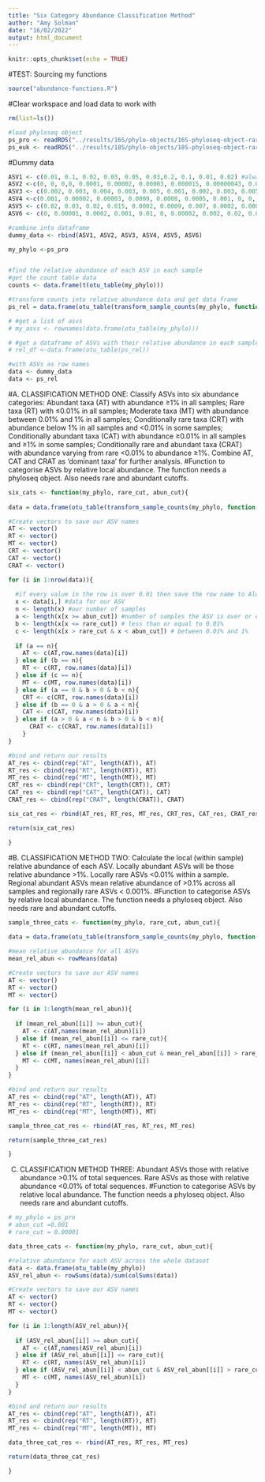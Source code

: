 ```yaml
---
title: "Six Category Abundance Classification Method"
author: "Amy Solman"
date: "16/02/2022"
output: html_document
---
```


```r
knitr::opts_chunk$set(echo = TRUE)
```

#TEST: Sourcing my functions
```r
source("abundance-functions.R")
```

#Clear workspace and load data to work with
```r
rm(list=ls())

#load phyloseq object
ps_pro <- readRDS("../results/16S/phylo-objects/16S-phyloseq-object-rarefied-decontam.rds") 
ps_euk <- readRDS("../results/18S/phylo-objects/18S-phyloseq-object-rarefied.rds") 
```

#Dummy data
```R
ASV1 <- c(0.01, 0.1, 0.02, 0.03, 0.05, 0.03,0.2, 0.1, 0.01, 0.02) #always abundant
ASV2 <-c(0, 0, 0,0, 0.0001, 0.00002, 0.00003, 0.000015, 0.00000043, 0.0001) #always rare
ASV3 <- c(0.002, 0.003, 0.004, 0.003, 0.005, 0.001, 0.002, 0.003, 0.005, 0.004) #moderate
ASV4 <-c(0.001, 0.00002, 0.00003, 0.0009, 0.0008, 0.0005, 0.001, 0, 0, 0) #conditionally rare
ASV5 <- c(0.02, 0.03, 0.02, 0.015, 0.0002, 0.0009, 0.007, 0.0002, 0.0002, 0.05) #conditionally abundant
ASV6 <- c(0, 0.00001, 0.0002, 0.001, 0.01, 0, 0.00002, 0.002, 0.02, 0.05) #conditionally abundant and rare

#combine into dataframe
dummy_data <- rbind(ASV1, ASV2, ASV3, ASV4, ASV5, ASV6)

```

```r
my_phylo <-ps_pro


#find the relative abundance of each ASV in each sample
#get the count table data
counts <- data.frame(t(otu_table(my_phylo)))

#transform counts into relative abundance data and get data frame
ps_rel = data.frame(otu_table(transform_sample_counts(my_phylo, function(x) x / sum(x) )))

# #get a list of asvs
# my_asvs <- rownames(data.frame(otu_table(my_phylo)))

# #get a dataframe of ASVs with their relative abundance in each sample
# rel_df <-data.frame(otu_table(ps_rel))

#with ASVs as row names
data <- dummy_data
data <- ps_rel
```

#A.	CLASSIFICATION METHOD ONE: Classify ASVs into six abundance categories: Abundant taxa (AT) with abundance ≥1% in all samples; Rare taxa (RT) with ≤0.01% in all samples; Moderate taxa (MT) with abundance between 0.01% and 1% in all samples; Conditionally rare taxa (CRT) with abundance below 1% in all samples and <0.01% in some samples; Conditionally abundant taxa (CAT) with abundance ≥0.01% in all samples and ≥1% in some samples; Conditionally rare and abundant taxa (CRAT) with abundance varying from rare <0.01% to abundance ≥1%. Combine AT, CAT and CRAT as ‘dominant taxa’ for further analysis. 
#Function to categorise ASVs by relative local abundance. The function needs a phyloseq object. Also needs rare and abundant cutoffs.
```r

six_cats <- function(my_phylo, rare_cut, abun_cut){
  
data = data.frame(otu_table(transform_sample_counts(my_phylo, function(x) x / sum(x) )))

#Create vectors to save our ASV names
AT <- vector()
RT <- vector()
MT <- vector()
CRT <- vector()
CAT <- vector()
CRAT <- vector()

for (i in 1:nrow(data)){
  
  #if every value in the row is over 0.01 then save the row name to Always Abundant]
  x <- data[i,] #data for our ASV
  n <- length(x) #our number of samples
  a <- length(x[x >= abun_cut]) #number of samples the ASV is over or equal to 1% 
  b <- length(x[x <= rare_cut]) # less than or equal to 0.01%
  c <- length(x[x > rare_cut & x < abun_cut]) # between 0.01% and 1%
  
  if (a == n){
    AT <- c(AT,row.names(data)[i])
  } else if (b == n){
    RT <- c(RT, row.names(data)[i])
  } else if (c == n){
    MT <- c(MT, row.names(data)[i])
  } else if (a == 0 & b > 0 & b < n){
    CRT <- c(CRT, row.names(data)[i])
  } else if (b == 0 & a > 0 & a < n){
    CAT <- c(CAT, row.names(data)[i])
  } else if (a > 0 & a < n & b > 0 & b < n){
      CRAT <- c(CRAT, row.names(data)[i])
    }
}

#bind and return our results
AT_res <- cbind(rep("AT", length(AT)), AT)
RT_res <- cbind(rep("RT", length(RT)), RT)
MT_res <- cbind(rep("MT", length(MT)), MT)
CRT_res <- cbind(rep("CRT", length(CRT)), CRT)
CAT_res <- cbind(rep("CAT", length(CAT)), CAT)
CRAT_res <- cbind(rep("CRAT", length(CRAT)), CRAT)

six_cat_res <- rbind(AT_res, RT_res, MT_res, CRT_res, CAT_res, CRAT_res)

return(six_cat_res)

}

```

#B.	CLASSIFICATION METHOD TWO: Calculate the local (within sample) relative abundance of each ASV. Locally abundant ASVs will be those relative abundance >1%. Locally rare ASVs <0.01% within a sample. Regional abundant ASVs mean relative abundance of >0.1% across all samples and regionally rare ASVs < 0.001%. 
#Function to categorise ASVs by relative local abundance. The function needs a phyloseq object. Also needs rare and abundant cutoffs.
```r

sample_three_cats <- function(my_phylo, rare_cut, abun_cut){
  
data = data.frame(otu_table(transform_sample_counts(my_phylo, function(x) x / sum(x) )))

#mean relative abundance for all ASVs
mean_rel_abun <- rowMeans(data)

#Create vectors to save our ASV names
AT <- vector()
RT <- vector()
MT <- vector()

for (i in 1:length(mean_rel_abun)){
  
  if (mean_rel_abun[[i]] >= abun_cut){
    AT <- c(AT,names(mean_rel_abun)[i])
  } else if (mean_rel_abun[[i]] <= rare_cut){
    RT <- c(RT, names(mean_rel_abun)[i])
  } else if (mean_rel_abun[[i]] < abun_cut & mean_rel_abun[[i]] > rare_cut){
    MT <- c(MT, names(mean_rel_abun)[i])
  } 
}

#bind and return our results
AT_res <- cbind(rep("AT", length(AT)), AT)
RT_res <- cbind(rep("RT", length(RT)), RT)
MT_res <- cbind(rep("MT", length(MT)), MT)

sample_three_cat_res <- rbind(AT_res, RT_res, MT_res)

return(sample_three_cat_res)

}

```

C.	CLASSIFICATION METHOD THREE: Abundant ASVs those with relative abundance >0.1% of total sequences. Rare ASVs as those with relative abundance <0.01% of total sequences.
#Function to categorise ASVs by relative local abundance. The function needs a phyloseq object. Also needs rare and abundant cutoffs.
```r

# my_phylo = ps_pro
# abun_cut =0.001
# rare_cut = 0.00001

data_three_cats <- function(my_phylo, rare_cut, abun_cut){

#relative abundance for each ASV across the whole dataset
data <- data.frame(otu_table(my_phylo))
ASV_rel_abun <- rowSums(data)/sum(colSums(data))

#Create vectors to save our ASV names
AT <- vector()
RT <- vector()
MT <- vector()

for (i in 1:length(ASV_rel_abun)){
  
  if (ASV_rel_abun[[i]] >= abun_cut){
    AT <- c(AT,names(ASV_rel_abun)[i])
  } else if (ASV_rel_abun[[i]] <= rare_cut){
    RT <- c(RT, names(ASV_rel_abun)[i])
  } else if (ASV_rel_abun[[i]] < abun_cut & ASV_rel_abun[[i]] > rare_cut){
    MT <- c(MT, names(ASV_rel_abun)[i])
  } 
}

#bind and return our results
AT_res <- cbind(rep("AT", length(AT)), AT)
RT_res <- cbind(rep("RT", length(RT)), RT)
MT_res <- cbind(rep("MT", length(MT)), MT)

data_three_cat_res <- rbind(AT_res, RT_res, MT_res)

return(data_three_cat_res)

}

```